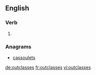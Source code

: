 ==English==

===Verb===
{{head|en|verb form}}

# {{en-third-person singular of|outclass}}

===Anagrams===
* [[cassoulets#English|cassoulets]]

[[de:outclasses]]
[[fr:outclasses]]
[[vi:outclasses]]